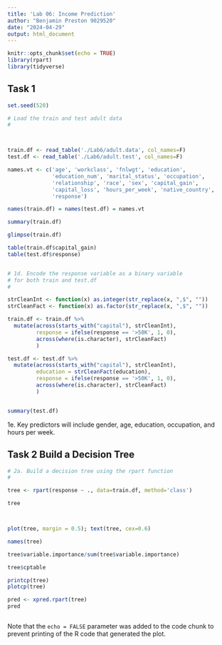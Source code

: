 ```yaml
---
title: 'Lab 06: Income Prediction'
author: "Benjamin Preston 9029520"
date: "2024-04-29"
output: html_document
---
```


```r

knitr::opts_chunk$set(echo = TRUE)
library(rpart)
library(tidyverse)

```

## Task 1

```r

set.seed(520)

# Load the train and test adult data
# 



train.df <- read_table('./Lab6/adult.data', col_names=F)
test.df <- read_table('./Lab6/adult.test', col_names=F)

names.vt <- c('age', 'workclass', 'fnlwgt', 'education',
              'education_num', 'marital_status', 'occupation',
              'relationship', 'race', 'sex', 'capital_gain',
              'capital_loss', 'hours_per_week', 'native_country',
              'response')

names(train.df) = names(test.df) = names.vt

summary(train.df)

glimpse(train.df)

table(train.df$capital_gain)
table(test.df$response)


# 1d. Encode the response variable as a binary variable
# for both train and test.df
# 

strCleanInt <- function(x) as.integer(str_replace(x, ",$", ""))
strCleanFact <- function(x) as.factor(str_replace(x, ",$", ""))

train.df <- train.df %>% 
  mutate(across(starts_with("capital"), strCleanInt),
         response = ifelse(response == '>50K', 1, 0),
         across(where(is.character), strCleanFact)
         )

test.df <- test.df %>% 
  mutate(across(starts_with("capital"), strCleanInt),
         education = strCleanFact(education),
         response = ifelse(response == '>50K', 1, 0),
         across(where(is.character), strCleanFact)
         )


summary(test.df)
```
1e.  Key predictors will include gender, age, education, occupation, and hours per week.  



## Task 2 Build a Decision Tree

```r

# 2a. Build a decision tree using the rpart function
# 

tree <- rpart(response ~ ., data=train.df, method='class')

tree



plot(tree, margin = 0.5); text(tree, cex=0.6)

names(tree)

tree$variable.importance/sum(tree$variable.importance)

tree$cptable

printcp(tree)
plotcp(tree)

pred <- xpred.rpart(tree)
pred



```

Note that the `echo = FALSE` parameter was added to the code chunk to prevent printing of the R code that generated the plot.
